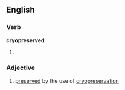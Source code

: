 ==English==

===Verb===
'''cryopreserved'''

# {{past of|[[cryopreserve]]}}

===Adjective===
{{en-adj|-}}

# [[preserved]] by the use of [[cryopreservation]]